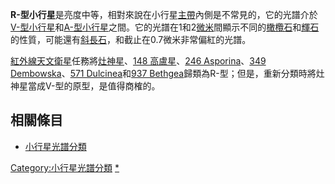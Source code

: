 {{Unreferenced |time=2010-02-07T04:52:46+00:00 }}
'''R-型小行星'''是亮度中等，相對來說在小行星[[小行星帶|主帶]]內側是不常見的，它的光譜介於[[V-型小行星|V-型小行星]]和[[A-型小行星|A-型小行星]]之間。它的光譜在1和2[[微米|微米]]間顯示不同的[[橄欖石|橄欖石]]和[[輝石|輝石]]的性質，可能還有[[斜長石|斜長石]]，和截止在0.7微米非常偏紅的光譜。

[[紅外線天文衛星|紅外線天文衛星]]任務將[[灶神星|灶神星]]、[[小行星148|148 高盧星]]、[[小行星246|246 Asporina]]、[[小行星349|349 Dembowska]]、[[小行星571|571 Dulcinea]]和[[小行星937|937 Bethgea]]歸類為R-型；但是，重新分類時將灶神星當成V-型的原型，是值得商榷的。 

== 相關條目 ==
*[[小行星光譜分類|小行星光譜分類]]

{{小行星}}
{{小天體}}
{{asteroid-stub}}

[[Category:小行星光譜分類|Category:小行星光譜分類]]
[[Category:R-型小行星|*]]